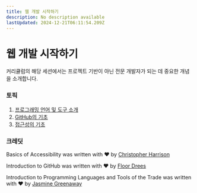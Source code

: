 ```yaml
---
title: 웹 개발 시작하기
description: No description available
lastUpdated: 2024-12-21T06:11:54.209Z
---
```


# 웹 개발 시작하기

커리큘럼의 해당 세션에서는 프로젝트 기반이 아닌 전문 개발자가 되는 데 중요한 개념을 소개합니다.

### 토픽

1. [프로그래밍 언어 및 도구 소개](../1-intro-to-programming-languages/translations/README.ko.md)
2. [GitHub의 기초](../2-github-basics/translations/README.ko.md)
3. [접근성의 기초](../3-accessibility/translations/README.ko.md)

### 크레딧

Basics of Accessibility was written with ♥️ by [Christopher Harrison](https://twitter.com/geektrainer)

Introduction to GitHub was written with ♥️ by [Floor Drees](https://twitter.com/floordrees)

Introduction to Programming Languages and Tools of the Trade was written with ♥️ by [Jasmine Greenaway](https://twitter.com/paladique)

